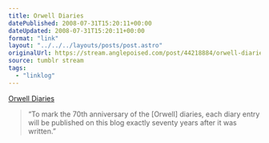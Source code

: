 ```yaml
---
title: Orwell Diaries
datePublished: 2008-07-31T15:20:11+00:00
dateUpdated: 2008-07-31T15:20:11+00:00
format: "link"
layout: "../../../layouts/posts/post.astro"
originalUrl: https://stream.anglepoised.com/post/44218884/orwell-diaries
source: tumblr stream
tags:
  - "linklog"
---
```


[Orwell Diaries][1]

> &ldquo;To mark the 70th anniversary of the [Orwell] diaries, each diary entry will be published on this blog exactly seventy years after it was written.&rdquo;

[1]: http://orwelldiaries.wordpress.com/
